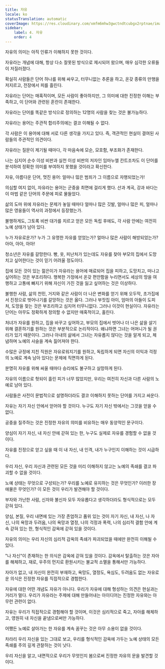 ```yaml
---
title: 자유
locale: ko
statusTranslation: automatic
coverImage: https://res.cloudinary.com/xmfm6mhw3gwctndtcubgx2rptnae/image/upload/v1741354419/small_cover_la_gran_rebelion_28716e29d2.webp
sidebar:
    label: 4. 자유
    order: 4
---
```

자유의 의미는 아직 인류가 이해하지 못한 것이다.

자유라는 개념에 대해, 항상 다소 잘못된 방식으로 제시되어 왔으며, 매우 심각한 오류들이 저질러졌다.

확실히 사람들은 단어 하나를 위해 싸우고, 터무니없는 추론을 하고, 온갖 종류의 만행을 저지르고, 전장에서 피를 흘린다.

자유라는 단어는 매혹적이며, 모든 사람이 좋아하지만, 그 의미에 대한 진정한 이해는 부족하고, 이 단어와 관련된 혼란이 존재한다.

자유라는 단어를 똑같은 방식으로 정의하는 12명의 사람을 찾는 것은 불가능하다.

자유라는 용어는 주관적 합리주의에는 결코 이해될 수 없다.

각 사람은 이 용어에 대해 서로 다른 생각을 가지고 있다. 즉, 객관적인 현실이 결여된 사람들의 주관적인 의견이다.

자유라는 질문이 제기될 때마다, 각 마음속에 모순, 모호함, 부조화가 존재한다.

나는 심지어 순수 이성 비판과 실천 이성 비판의 저자인 임마누엘 칸트조차도 이 단어를 분석하여 정확한 의미를 부여하지 못했을 것이라고 확신한다.

자유, 아름다운 단어, 멋진 용어: 얼마나 많은 범죄가 그 이름으로 자행되었는가!

의심할 여지 없이, 자유라는 용어는 군중을 최면에 걸리게 했다. 산과 계곡, 강과 바다는 이 마법 같은 단어의 주문에 피로 물들었다.

삶의 도마 위에 자유라는 문제가 놓일 때마다 얼마나 많은 깃발, 얼마나 많은 피, 얼마나 많은 영웅들이 역사의 과정에서 등장했는가.

불행하게도, 그토록 비싼 대가를 치르고 얻은 모든 독립 후에도, 각 사람 안에는 여전히 노예 상태가 남아 있다.

누가 자유로운가? 누가 그 유명한 자유를 얻었는가? 얼마나 많은 사람이 해방되었는가? 아아, 아아, 아아!

청소년은 자유를 갈망한다. 빵, 옷, 피난처가 있는데도 자유를 찾아 부모의 집에서 도망치고 싶어한다는 것이 믿기 어려울 정도이다.

집에 모든 것이 있는 젊은이가 자유라는 용어에 매료되어 집을 피하고, 도망치고, 떠나고 싶어하는 것은 부조리하다. 행복한 가정에서 온갖 편안함을 누리면서도 세상의 땅을 여행하고 고통에 빠지기 위해 자신이 가진 것을 잃고 싶어하는 것은 이상하다.

불행한 사람, 삶의 천민, 거지와 같은 사람이 더 나은 변화를 얻기 위해 오두막, 초가집에서 진정으로 벗어나기를 갈망하는 것은 옳다. 그러나 부잣집 아이, 엄마의 아들이 도피처, 도망을 찾는 것은 부조리하고 심지어 터무니없다. 그러나 이것이 현실이다. 자유라는 단어는 아무도 정확하게 정의할 수 없지만 매혹적이고, 홀린다.

처녀가 자유를 원하고, 집을 바꾸고 싶어하고, 부모의 집에서 벗어나 더 나은 삶을 살기 위해 결혼하기를 원하는 것은 부분적으로 논리적이다. 왜냐하면 그녀는 어머니가 될 권리가 있기 때문이다. 그러나 아내의 삶에서 그녀는 자유롭지 않다는 것을 알게 되고, 체념하며 노예의 사슬을 계속 짊어져야 한다.

수많은 규정에 지친 직원은 자유로워지기를 원하고, 독립하게 되면 자신의 이익과 걱정의 노예로 계속 남아 있다는 문제에 직면하게 된다.

분명히 자유를 위해 싸울 때마다 승리에도 불구하고 실망하게 된다.

자유의 이름으로 헛되이 흘린 피가 너무 많았지만, 우리는 여전히 자신과 다른 사람의 노예로 남아 있다.

사람들은 사전이 문법적으로 설명하더라도 결코 이해하지 못하는 단어를 가지고 싸운다.

자유는 자기 자신 안에서 얻어야 할 것이다. 누구도 자기 자신 밖에서는 그것을 얻을 수 없다.

공중을 질주하는 것은 진정한 자유의 의미를 비유하는 매우 동양적인 문구이다.

양심이 자기 자신, 내 자신 안에 갇혀 있는 한, 누구도 실제로 자유를 경험할 수 없을 것이다.

자유를 진정으로 얻고 싶을 때 이 내 자신, 내 인격, 내가 누구인지 이해하는 것이 시급하다.

우리 자신, 우리 자신과 관련된 모든 것을 미리 이해하지 않고는 노예의 족쇄를 결코 파괴할 수 없을 것이다.

노예 상태는 무엇으로 구성되는가? 우리를 노예로 유지하는 것은 무엇인가? 이러한 장애물은 무엇인가? 이 모든 것이 우리가 발견해야 할 것이다.

부자와 가난한 사람, 신자와 불신자 모두 자유롭다고 생각하더라도 형식적으로는 모두 갇혀 있다.

양심, 본질, 우리 내면에 있는 가장 존엄하고 품위 있는 것이 자기 자신, 내 자신, 나 자신, 나의 욕망과 두려움, 나의 욕망과 열정, 나의 걱정과 폭력, 나의 심리적 결함 안에 계속 갇혀 있는 한, 형식적인 감옥에 갇혀 있을 것이다.

자유의 의미는 우리 자신의 심리적 감옥의 족쇄가 파괴되었을 때에만 완전히 이해될 수 있다.

"나 자신"이 존재하는 한 의식은 감옥에 갇혀 있을 것이다. 감옥에서 탈출하는 것은 자아를 해체하고, 재로, 우주의 먼지로 환원시키는 불교적 소멸을 통해서만 가능하다.

자아가 없고, 내 자신이 완전히 부재하고, 욕망도, 열정도, 욕심도, 두려움도 없는 자유로운 의식은 진정한 자유를 직접적으로 경험한다.

자유에 대한 어떤 개념도 자유가 아니다. 우리가 자유에 대해 형성하는 의견은 현실과는 거리가 멀다. 우리가 자유라는 주제에 대해 만들어내는 아이디어는 진정한 자유와는 아무런 관련이 없다.

자유는 우리가 직접적으로 경험해야 할 것이며, 이것은 심리적으로 죽고, 자아를 해체하고, 영원히 내 자신을 끝냄으로써만 가능하다.

어쨌든 노예로 살아가는 한 자유를 계속 꿈꾸는 것은 아무 소용이 없을 것이다.

차라리 우리 자신을 있는 그대로 보고, 우리를 형식적인 감옥에 가두는 노예 상태의 모든 족쇄를 주의 깊게 관찰하는 것이 낫다.

우리 자신을 알고, 내면적으로 우리가 무엇인지 봄으로써 진정한 자유의 문을 발견할 것이다.


